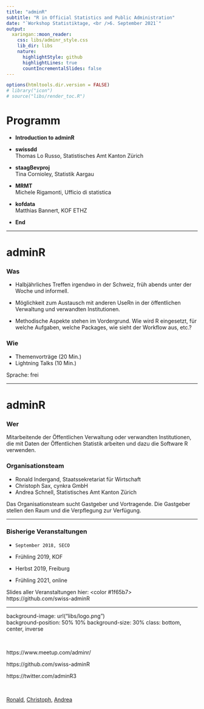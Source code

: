 ```yaml
---
title: "adminR"
subtitle: "R in Official Statistics and Public Administration"
date: "`Workshop Statistiktage, <br />6. September 2021`"
output:
  xaringan::moon_reader:
    css: libs/adminr_style.css
    lib_dir: libs
    nature:
      highlightStyle: github
      highlightLines: true
      countIncrementalSlides: false
---
```


```r
options(htmltools.dir.version = FALSE)
# library("icon")
# source("libs/render_toc.R")
```



# Programm

- <font > <b> Introduction to adminR</b></font>

- <font > <b> swissdd</b></font><br />
Thomas Lo Russo, Statistisches Amt Kanton Zürich

- <font > <b> staagBevproj</b></font> <br />
Tina Cornioley, Statistik Aargau

- <font > <b> MRMT</b></font> <br />
Michele Rigamonti, Ufficio di statistica

- <font > <b> kofdata </b></font> <br />
Matthias Bannert, KOF ETHZ

- <font > <b> End</b></font>

---


# adminR
### Was
- Halbjährliches Treffen irgendwo in der Schweiz, früh abends unter der Woche und informell.

- Möglichkeit zum Austausch mit anderen UseRn in der öffentlichen Verwaltung und verwandten Institutionen.

- Methodische Aspekte stehen im Vordergrund. Wie wird R eingesetzt, für welche Aufgaben, welche Packages, wie sieht der Workflow aus, etc.?



### Wie

- Themenvorträge (20 Min.) 
- Lightning Talks (10 Min.)

Sprache: frei  



---

# adminR
### Wer

Mitarbeitende der Öffentlichen Verwaltung oder verwandten Institutionen, die mit Daten der Öffentlichen Statistik arbeiten und dazu die Software R verwenden.


### Organisationsteam

- Ronald Indergand, Staatssekretariat für Wirtschaft 
- Christoph Sax, cynkra GmbH
- Andrea Schnell, Statistisches Amt Kanton Zürich

Das  Organisationsteam sucht Gastgeber und Vortragende. Die Gastgeber stellen den Raum und die Verpflegung zur Verfügung.


---


### Bisherige Veranstaltungen

-     September 2018, SECO

-   Frühling 2019, KOF

-   Herbst 2019, Freiburg

- Frühling 2021, online

Slides aller Veranstaltungen hier: 
<font > <color #1f65b7> https://github.com/swiss-adminR  </color></font>



---


background-image: url("libs/logo.png")  
background-position: 50% 10%
background-size: 30%
class:  bottom, center, inverse

<br>

https://www.meetup.com/adminr/

https://github.com/swiss-adminR

https://twitter.com/adminR3

<br>




[Ronald](mailto:ronald.indergand@seco.admin.ch), [Christoph](mailto:christoph@cynkra.com), [Andrea](mailto:andrea.schnell@statistik.ji.zh.ch)




